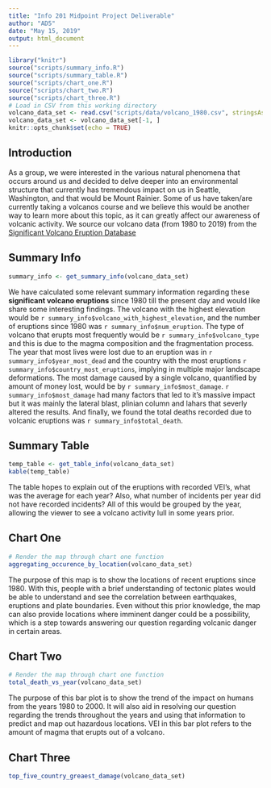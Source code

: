 ```yaml
---
title: "Info 201 Midpoint Project Deliverable"
author: "AD5"
date: "May 15, 2019"
output: html_document
---
```


```r
library("knitr")
source("scripts/summary_info.R")
source("scripts/summary_table.R")
source("scripts/chart_one.R")
source("scripts/chart_two.R")
source("scripts/chart_three.R")
# Load in CSV from this working directory
volcano_data_set <- read.csv("scripts/data/volcano_1980.csv", stringsAsFactors = FALSE)
volcano_data_set <- volcano_data_set[-1, ]
knitr::opts_chunk$set(echo = TRUE)
```

## Introduction

As a group, we were interested in the various natural phenomena that occurs around us and decided to delve deeper into an environmental structure that currently has tremendous impact on us in Seattle, Washington, and that would be Mount Rainier. Some of us have taken/are currently taking a volcanos course and we believe this would be another way to learn more about this topic, as it can greatly affect our awareness of volcanic activity. We source our volcano data (from 1980 to 2019) from the [Significant Volcano Eruption Database](https://www.ngdc.noaa.gov/nndc/servlet/ShowDatasets?dataset=102557&search_look=50&display_look=50)

## Summary Info

```r
summary_info <- get_summary_info(volcano_data_set)
```
We have calculated some relevant summary information regarding these **significant volcano eruptions**  since 1980 till the present day and would like share some interesting findings. The volcano with the highest elevation would be `r summary_info$volcano_with_highest_elevation`, and the number of eruptions since 1980 was `r summary_info$num_eruption`. The type of volcano that erupts most frequently would be `r summary_info$volcano_type` and this is due to the magma composition and the fragmentation process. The year that most lives were lost due to an eruption was in `r summary_info$year_most_dead` and the country with the most eruptions `r summary_info$country_most_eruptions`, implying in multiple major landscape deformations. The most damage caused by a single volcano, quantified by amount of money lost, would be by `r summary_info$most_damage`. `r summary_info$most_damage` had many factors that led to it's massive impact but it was mainly the lateral blast, plinian column and lahars that severly altered the results. And finally, we found the total deaths recorded due to volcanic eruptions was `r summary_info$total_death`.

## Summary Table

```r
temp_table <- get_table_info(volcano_data_set)
kable(temp_table)
```

The table hopes to explain out of the eruptions with recorded VEI's, what was the average for each year? Also, what number of incidents per year did not have recorded incidents? All of this would be grouped by the year, allowing the viewer to see a volcano activity lull in some years prior.

## Chart One
```r
# Render the map through chart one function
aggregating_occurence_by_location(volcano_data_set)
```

The purpose of this map is to show the locations of recent eruptions since 1980. With this, people with a brief understanding of tectonic plates would be able to understand and see the correlation between earthquakes, eruptions and plate boundaries. Even without this prior knowledge, the map can also provide locations where imminent danger could be a possibility, which is a step towards answering our question regarding volcanic danger in certain areas.

## Chart Two
```r
# Render the map through chart one function
total_death_vs_year(volcano_data_set)
```

The purpose of this bar plot is to show the trend of the impact on humans from the years 1980 to 2000. It will also aid in resolving our question regarding the trends throughout the years and using that information to predict and map out hazardous locations. VEI in this bar plot refers to the amount of magma that erupts out of a volcano.

## Chart Three
```r
top_five_country_greaest_damage(volcano_data_set)
```


